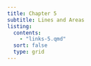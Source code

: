 ```yaml
---
title: Chapter 5
subtitle: Lines and Areas
listing:
  contents:
    - "links-5.qmd"
  sort: false
  type: grid
---
```

